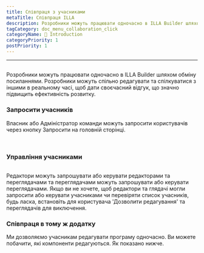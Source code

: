 ```yaml
---
title: Співпраця з учасниками
metaTitle: Співпраця ILLA
description: Розробники можуть працювати одночасно в ILLA Builder шляхом обміну посиланнями. Розробники можуть спільно редагувати та спілкуватися з іншими в реальному часі, щоб дати своєчасний відгук, що значно підвищить ефективність розвитку.
tagCategory: doc_menu_collaboration_click
categoryName: 👋 Introduction
categoryPriority: 1
postPriority: 1
---
```


* * *

## <Heading hidden>Співпраця з учасниками</Heading>

Розробники можуть працювати одночасно в ILLA Builder шляхом обміну посиланнями. Розробники можуть спільно редагувати та спілкуватися з іншими в реальному часі, щоб дати своєчасний відгук, що значно підвищить ефективність розвитку.

### Запросити учасників

Власник або Адміністратор команди можуть запросити користувачів через кнопку Запросити на головній сторінці. 

<img src='https://cdn.illacloud.com/official-website/img/docs/assemble/collaboration.png' alt="" />

<img src='https://cdn.illacloud.com/official-website/img/docs/assemble/collaboration(1).png' alt="" />

### Управління учасниками

<img src='https://cdn.illacloud.com/official-website/img/docs/assemble/collaboration(2).png' alt="" />

Редактори можуть запрошувати або керувати редакторами та переглядачами та переглядачами можуть запрошувати або керувати переглядачами. Якщо ви не хочете, щоб редактори та глядачі могли запросити або керувати учасниками чи перевіряти список учасників, будь ласка, встановіть для користувача 'Дозволити редагування' та переглядачів для виключення.

### Співпраця в тому ж додатку

Ми дозволяємо учасникам редагувати програму одночасно. Ви можете побачити, які компоненти редагуються. Як показано нижче. 

<img src='https://cdn.illacloud.com/official-website/img/docs/assemble/collaboration(3).png' alt="" />
